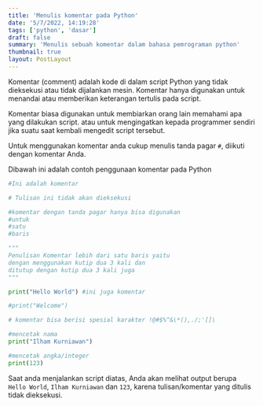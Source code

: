 ```yaml
---
title: 'Menulis komentar pada Python'
date: '5/7/2022, 14:19:28'
tags: ['python', 'dasar']
draft: false
summary: 'Menulis sebuah komentar dalam bahasa pemrograman python'
thumbnail: true
layout: PostLayout
---
```


Komentar (comment) adalah kode di dalam script Python yang tidak dieksekusi atau tidak dijalankan mesin. Komentar hanya digunakan untuk menandai atau memberikan keterangan tertulis pada script.

Komentar biasa digunakan untuk membiarkan orang lain memahami apa yang dilakukan script. atau untuk mengingatkan kepada programmer sendiri jika suatu saat kembali mengedit script tersebut.

Untuk menggunakan komentar anda cukup menulis tanda pagar `#`, diikuti dengan komentar Anda.

Dibawah ini adalah contoh penggunaan komentar pada Python

```python:komentar.py
#Ini adalah komentar

# Tulisan ini tidak akan dieksekusi

#komentar dengan tanda pagar hanya bisa digunakan
#untuk
#satu
#baris

"""
Penulisan Komentar lebih dari satu baris yaitu
dengan menggunakan kutip dua 3 kali dan
ditutup dengan kutip dua 3 kali juga
"""

print("Hello World") #ini juga komentar

#print("Welcome")

# komentar bisa berisi spesial karakter !@#$%^&\*(),./;'[]\

#mencetak nama
print("Ilham Kurniawan")

#mencetak angka/integer
print(123)
```

Saat anda menjalankan script diatas, Anda akan melihat output berupa `Hello World`, `Ilham Kurniawan` dan `123`, karena tulisan/komentar yang ditulis tidak dieksekusi.
